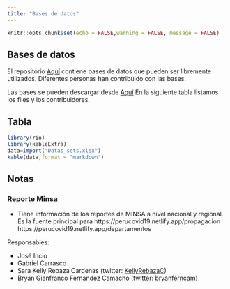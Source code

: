 ```yaml
---
title: "Bases de datos"
---
```


```r
knitr::opts_chunk$set(echo = FALSE,warning = FALSE, message = FALSE)
```

## Bases de datos

El repositorio [Aquí](https://github.com/jincio/COVID_19_PERU) contiene bases de datos que pueden ser libremente utilizados. Diferentes personas han contribuido con las bases. 

Las bases se pueden descargar desde [Aquí](https://github.com/jincio/COVID_19_PERU/tree/master/data)
En la siguiente tabla listamos los files y los contribuidores.

## Tabla

```r
library(rio)
library(kableExtra)
data=import("Datas_sets.xlsx")
kable(data,format = "markdown")
```

## Notas 

### Reporte Minsa

- Tiene información de los reportes de MINSA a nivel nacional y regional. Es la fuente principal para 
https://perucovid19.netlify.app/propagacion
https://perucovid19.netlify.app/departamentos

Responsables: 

  - José Incio
  - Gabriel Carrasco 
  - Sara Kelly Rebaza Cardenas (twitter: [KellyRebazaC](https://twitter.com/KellyRebazaC))
  - Bryan Gianfranco Fernandez Camacho (twitter: [bryanferncam](https://twitter.com/bryanferncam))



